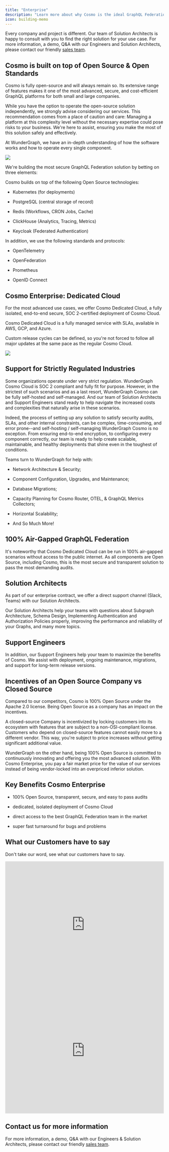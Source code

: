 ```yaml
---
title: "Enterprise"
description: "Learn more about why Cosmo is the ideal GraphQL Federation solution for Enterprise"
icon: building-memo
---
```


Every company and project is different. Our team of Solution Architects is happy to consult with you to find the right solution for your use case. For more information, a demo, Q\&A with our Engineers and Solution Architects, please contact our friendly [sales team](https://wundergraph.com/contact/sales).

## Cosmo is built on top of Open Source & Open Standards

Cosmo is fully open-source and will always remain so. Its extensive range of features makes it one of the most advanced, secure, and cost-efficient GraphQL platforms for both small and large companies.

While you have the option to operate the open-source solution independently, we strongly advise considering our services. This recommendation comes from a place of caution and care: Managing a platform at this complexity level without the necessary expertise could pose risks to your business. We're here to assist, ensuring you make the most of this solution safely and effectively.

At WunderGraph, we have an in-depth understanding of how the software works and how to operate every single component.

<Frame caption="Cosmo Architecture Overview">
  <img src="/images/image-5.png" />
</Frame>

We're building the most secure GraphQL Federation solution by betting on three elements:

<CardGroup cols={3}>
<Card title="Open Source" icon="square-1" horizontal/>
<Card title="Open Standards" icon="square-2" horizontal/>
<Card title="Transparency" icon="square-3" horizontal/>
</CardGroup>

Cosmo builds on top of the following Open Source technologies:

* Kubernetes (for deployments)

* PostgreSQL (central storage of record)

* Redis (Workflows, CRON Jobs, Cache)

* ClickHouse (Analytics, Tracing, Metrics)

* Keycloak (Federated Authentication)

In addition, we use the following standards and protocols:

* OpenTelemetry

* OpenFederation

* Prometheus

* OpenID Connect

## Cosmo Enterprise: Dedicated Cloud

For the most advanced use cases, we offer Cosmo Dedicated Cloud, a fully isolated, end-to-end secure, SOC 2-certified deployment of Cosmo Cloud.

Cosmo Dedicated Cloud is a fully managed service with SLAs, available in AWS, GCP, and Azure.

Custom release cycles can be defined, so you're not forced to follow all major updates at the same pace as the regular Cosmo Cloud.

<Frame>
  <img src="/images/cosmo-architecture-final.png" />
</Frame>

## Support for Strictly Regulated Industries

Some organizations operate under very strict regulation. WunderGraph Cosmo Cloud is SOC 2 compliant and fully fit for purpose. However, in the strictest of such scenarios and as a last resort, WunderGraph Cosmo can be fully self-hosted and self-managed. And our team of Solution Architects and Support Engineers stand ready to help navigate the increased costs and complexities that naturally arise in these scenarios.

Indeed, the process of setting up any solution to satisfy security audits, SLAs, and other internal constraints, can be complex, time-consuming, and error prone--and self-hosting / self-managing WunderGraph Cosmo is no exception. From ensuring end-to-end encryption, to configuring every component correctly, our team is ready to help create scalable, maintainable, and healthy deployments that shine even in the toughest of conditions.

Teams turn to WunderGraph for help with:

* Network Architecture & Security;

* Component Configuration, Upgrades, and Maintenance;

* Database Migrations;

* Capacity Planning for Cosmo Router, OTEL, & GraphQL Metrics Collectors;

* Horizontal Scalability;

* And So Much More!

## 100% Air-Gapped GraphQL Federation

It's noteworthy that Cosmo Dedicated Cloud can be run in 100% air-gapped scenarios without access to the public internet. As all components are Open Source, including Cosmo, this is the most secure and transparent solution to pass the most demanding audits.

## Solution Architects

As part of our enterprise contract, we offer a direct support channel (Slack, Teams) with our Solution Architects.

Our Solution Architects help your teams with questions about Subgraph Architecture, Schema Design, Implementing Authentication and Authorization Policies properly, improving the performance and reliability of your Graphs, and many more topics.

## Support Engineers

In addition, our Support Engineers help your team to maximize the benefits of Cosmo. We assist with deployment, ongoing maintenance, migrations, and support for long-term release versions.

## Incentives of an Open Source Company vs Closed Source

Compared to our competitors, Cosmo is 100% Open Source under the Apache 2.0 license. Being Open Source as a company has an impact on the incentives.

A closed-source Company is incentivized by locking customers into its ecosystem with features that are subject to a non-OSI-compliant license. Customers who depend on closed-source features cannot easily move to a different vendor. This way, you're subject to price increases without getting significant additional value.

WunderGraph on the other hand, being 100% Open Source is committed to continuously innovating and offering you the most advanced solution. With Cosmo Enterprise, you pay a fair market price for the value of our services instead of being vendor-locked into an overpriced inferior solution.

## Key Benefits Cosmo Enterprise

* 100% Open Source, transparent, secure, and easy to pass audits

* dedicated, isolated deployment of Cosmo Cloud

* direct access to the best GraphQL Federation team in the market

* super fast turnaround for bugs and problems

## What our Customers have to say

Don't take our word, see what our customers have to say.
<Frame>
  <iframe width="100%" height="400px" src="https://www.youtube.com/embed/G6YRUPseoy0" title="The New Era: Migrating from Apollo to WunderGraph Cosmo" frameborder="0" allow="accelerometer; autoplay; clipboard-write; encrypted-media; gyroscope; picture-in-picture; web-share" referrerpolicy="strict-origin-when-cross-origin" allowfullscreen></iframe>
</Frame>
<br/>
<Frame>
  <iframe width="100%" height="400px" src="https://www.youtube.com/embed/4XxcW4uKMSg" title="Migrating away from Apollo to Cosmo in a day 🚀" frameborder="0" allow="accelerometer; autoplay; clipboard-write; encrypted-media; gyroscope; picture-in-picture; web-share" referrerpolicy="strict-origin-when-cross-origin" allowfullscreen></iframe>
</Frame>

## Contact us for more information

For more information, a demo, Q\&A with our Engineers & Solution Architects, please contact our friendly [sales team](https://wundergraph.com/contact/sales).
